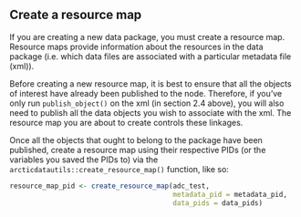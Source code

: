 ## Create a resource map

If you are creating a new data package, you must create a resource map. Resource maps provide information about the resources in the data package (i.e. which data files are associated with a particular metadata file (xml)).

Before creating a new resource map, it is best to ensure that all the objects of interest have already been published to the node. Therefore, if you've only run `publish_object()` on the xml (in section 2.4 above), you will also need to publish all the data objects you wish to associate with the xml. The resource map you are about to create controls these linkages.

Once all the objects that ought to belong to the package have been published, create a resource map using their respective PIDs (or the variables you saved the PIDs to) via the `arcticdatautils::create_resource_map()` function, like so:

```r
resource_map_pid <- create_resource_map(adc_test,
                                        metadata_pid = metadata_pid,
                                        data_pids = data_pids)
```
